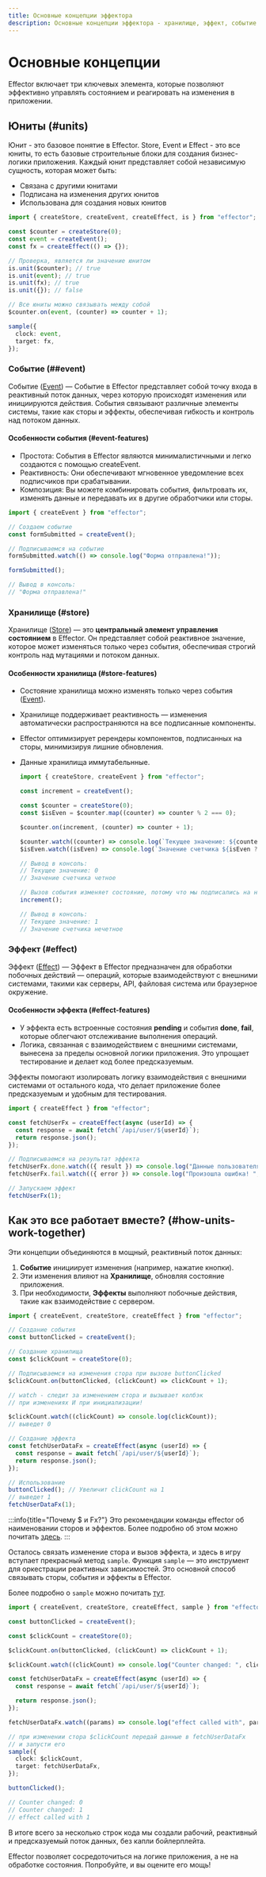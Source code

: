 ```yaml
---
title: Основные концепции эффектора
description: Основные концепции эффектора - хранилище, эффект, событие и как все это работает вместе
---
```


# Основные концепции

Effector включает три ключевых элемента, которые позволяют эффективно управлять состоянием и реагировать на изменения в приложении.

## Юниты (#units)

Юнит - это базовое понятие в Effector. Store, Event и Effect - это все юниты, то есть базовые строительные блоки для создания бизнес-логики приложения. Каждый юнит представляет собой независимую сущность, которая может быть:

- Связана с другими юнитами
- Подписана на изменения других юнитов
- Использована для создания новых юнитов

```ts
import { createStore, createEvent, createEffect, is } from "effector";

const $counter = createStore(0);
const event = createEvent();
const fx = createEffect(() => {});

// Проверка, является ли значение юнитом
is.unit($counter); // true
is.unit(event); // true
is.unit(fx); // true
is.unit({}); // false

// Все юниты можно связывать между собой
$counter.on(event, (counter) => counter + 1);

sample({
  clock: event,
  target: fx,
});
```

### Событие (##event)

Событие ([Event](/ru/api/effector/Event)) — Событие в Effector представляет собой точку входа в реактивный поток данных, через которую происходят изменения или инициируются действия. События связывают различные элементы системы, такие как сторы и эффекты, обеспечивая гибкость и контроль над потоком данных.

#### Особенности события (#event-features)

- Простота: События в Effector являются минималистичными и легко создаются с помощью createEvent.
- Реактивность: Они обеспечивают мгновенное уведомление всех подписчиков при срабатывании.
- Композиция: Вы можете комбинировать события, фильтровать их, изменять данные и передавать их в другие обработчики или сторы.

```js
import { createEvent } from "effector";

// Создаем событие
const formSubmitted = createEvent();

// Подписываемся на событие
formSubmitted.watch(() => console.log("Форма отправлена!"));

formSubmitted();

// Вывод в консоль:
// "Форма отправлена!"
```

### Хранилище (#store)

Хранилище ([Store](/ru/api/effector/Store)) — это **центральный элемент управления состоянием** в Effector. Он представляет собой реактивное значение, которое может изменяться только через события, обеспечивая строгий контроль над мутациями и потоком данных.

#### Особенности хранилища (#store-features)

- Состояние хранилища можно изменять только через события ([Event](/ru/api/effector/Event)).
- Хранилище поддерживает реактивность — изменения автоматически распространяются на все подписанные компоненты.
- Effector оптимизирует ререндеры компонентов, подписанных на сторы, минимизируя лишние обновления.
- Данные хранилища иммутабельнные.

  ```js
  import { createStore, createEvent } from "effector";

  const increment = createEvent();

  const $counter = createStore(0);
  const $isEven = $counter.map((counter) => counter % 2 === 0);

  $counter.on(increment, (counter) => counter + 1);

  $counter.watch((counter) => console.log(`Текущее значение: ${counter}`));
  $isEven.watch((isEven) => console.log(`Значение счетчика ${isEven ? "четное" : "нечетное"}`));

  // Вывод в консоль:
  // Текущее значение: 0
  // Значение счетчика четное

  // Вызов события изменяет состояние, потому что мы подписались на него выше
  increment();

  // Вывод в консоль:
  // Текущее значение: 1
  // Значение счетчика нечетное
  ```

### Эффект (#effect)

Эффект ([Effect](/ru/api/effector/Effect)) — Эффект в Effector предназначен для обработки побочных действий — операций, которые взаимодействуют с внешними системами, такими как серверы, API, файловая система или браузерное окружение.

#### Особенности эффекта (#effect-features)

- У эффекта есть встроенные состояния **pending** и события **done**, **fail**, которые облегчают отслеживание выполнения операций.
- Логика, связанная с взаимодействием с внешними системами, вынесена за пределы основной логики приложения. Это упрощает тестирование и делает код более предсказуемым.

Эффекты помогают изолировать логику взаимодействия с внешними системами от остального кода, что делает приложение более предсказуемым и удобным для тестирования.

```js
import { createEffect } from "effector";

const fetchUserFx = createEffect(async (userId) => {
  const response = await fetch(`/api/user/${userId}`);
  return response.json();
});

// Подписываемся на результат эффекта
fetchUserFx.done.watch(({ result }) => console.log("Данные пользователя:", result));
fetchUserFx.fail.watch(({ error }) => console.log("Произошла ошибка! ", error));

// Запускаем эффект
fetchUserFx(1);
```

## Как это все работает вместе? (#how-units-work-together)

Эти концепции объединяются в мощный, реактивный поток данных:

1. **Событие** инициирует изменения (например, нажатие кнопки).
2. Эти изменения влияют на **Хранилище**, обновляя состояние приложения.
3. При необходимости, **Эффекты** выполняют побочные действия, такие как взаимодействие с сервером.

```ts
import { createEvent, createStore, createEffect } from "effector";

// Создание события
const buttonClicked = createEvent();

// Создание хранилища
const $clickCount = createStore(0);

// Подписываемся на изменения стора при вызове buttonClicked
$clickCount.on(buttonClicked, (clickCount) => clickCount + 1);

// watch - следит за изменением стора и вызывает колбэк
// при изменениях И при инициализации!

$clickCount.watch((clickCount) => console.log(clickCount));
// выведет 0

// Создание эффекта
const fetchUserDataFx = createEffect(async (userId) => {
  const response = await fetch(`/api/user/${userId}`);
  return response.json();
});

// Использование
buttonClicked(); // Увеличит clickCount на 1
// выведет 1
fetchUserDataFx(1);
```

:::info{title="Почему $ и Fx?"}
Это рекомендации команды effector об наименовании сторов и эффектов.
Более подробно об этом можно почитать [здесь](/ru/extra/conventions).
:::

Осталось связать изменение стора и вызов эффекта, и здесь в игру вступает прекрасный метод `sample`.
Функция `sample` — это инструмент для оркестрации реактивных зависимостей. Это основной способ связывать сторы, события и эффекты в Effector.

Более подробно о `sample` можно почитать [тут](/ru/api/effector/sample).

```ts
import { createEvent, createStore, createEffect, sample } from "effector";

const buttonClicked = createEvent();

const $clickCount = createStore(0);

$clickCount.on(buttonClicked, (clickCount) => clickCount + 1);

$clickCount.watch((clickCount) => console.log("Counter changed: ", clickCount));

const fetchUserDataFx = createEffect(async (userId) => {
  const response = await fetch(`/api/user/${userId}`);

  return response.json();
});

fetchUserDataFx.watch((params) => console.log("effect called with", params));

// при изменении стора $clickCount передай данные в fetchUserDataFx
// и запусти его
sample({
  clock: $clickCount,
  target: fetchUserDataFx,
});

buttonClicked();

// Counter changed: 0
// Counter changed: 1
// effect called with 1
```

В итоге всего за несколько строк кода мы создали рабочий, реактивный и предсказуемый поток данных, без капли бойлерплейта.

Effector позволяет сосредоточиться на логике приложения, а не на обработке состояния. Попробуйте, и вы оцените его мощь!
